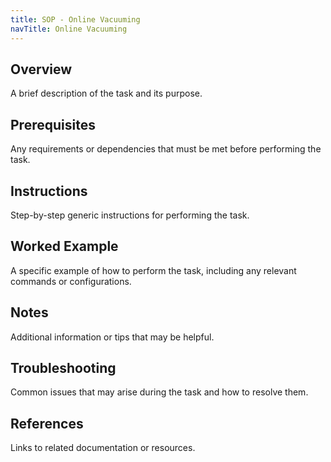 ```yaml
---
title: SOP - Online Vacuuming
navTitle: Online Vacuuming
---
```


## Overview

A brief description of the task and its purpose.

## Prerequisites

Any requirements or dependencies that must be met before performing the task.

## Instructions

Step-by-step generic instructions for performing the task.

## Worked Example

A specific example of how to perform the task, including any relevant commands or configurations.

## Notes

Additional information or tips that may be helpful.

## Troubleshooting

Common issues that may arise during the task and how to resolve them.

## References

Links to related documentation or resources.

